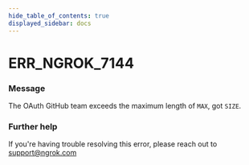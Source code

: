```yaml
---
hide_table_of_contents: true
displayed_sidebar: docs
---
```



# ERR_NGROK_7144

### Message
The OAuth GitHub team exceeds the maximum length of `MAX`, got `SIZE`.

<ErrorDetails error='err_ngrok_7144' />


### Further help
If you're having trouble resolving this error, please reach out to [support@ngrok.com](mailto:support@ngrok.com?subject=Help%20with%20ERR_NGROK_7144)

